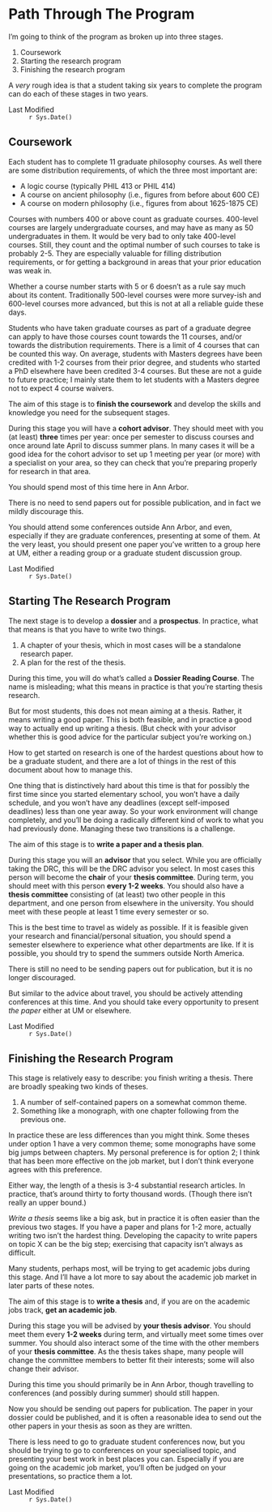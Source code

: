 # Path Through The Program

I'm going to think of the program as broken up into three stages.

1. Coursework
2. Starting the research program
3. Finishing the research program

A _very_ rough idea is that a student taking six years to complete the program can do each of these stages in two years.

Last Modified
: `r Sys.Date()`

## Coursework

Each student has to complete 11 graduate philosophy courses. As well there are some distribution requirements, of which the three most important are:

- A logic course (typically PHIL 413 or PHIL 414)
- A course on ancient philosophy (i.e., figures from before about 600 CE)
- A course on modern philosophy (i.e., figures from about 1625-1875 CE)

Courses with numbers 400 or above count as graduate courses. 400-level courses are largely undergraduate courses, and may have as many as 50 undergraduates in them. It would be very bad to only take 400-level courses. Still, they count and the optimal number of such courses to take is probably 2-5. They are especially valuable for filling distribution requirements, or for getting a background in areas that your prior education was weak in.

Whether a course number starts with 5 or 6 doesn't as a rule say much about its content. Traditionally 500-level courses were more survey-ish and 600-level courses more advanced, but this is not at all a reliable guide these days.

Students who have taken graduate courses as part of a graduate degree can apply to have those courses count towards the 11 courses, and/or towards the distribution requirements. There is a limit of 4 courses that can be counted this way. On average, students with Masters degrees have been credited with 1-2 courses from their prior degree, and students who started a PhD elsewhere have been credited 3-4 courses. But these are not a guide to future practice; I mainly state them to let students with a Masters degree not to expect 4 course waivers.

The aim of this stage is to **finish the coursework** and develop the skills and knowledge you need for the subsequent stages.

During this stage you will have a **cohort advisor**. They should meet with you (at least) **three** times per year: once per semester to discuss courses and once around late April to discuss summer plans. In many cases it will be a good idea for the cohort advisor to set up 1 meeting per year (or more) with a specialist on your area, so they can check that you're preparing properly for research in that area.

You should spend most of this time here in Ann Arbor. 

There is no need to send papers out for possible publication, and in fact we mildly discourage this. 

You should attend some conferences outside Ann Arbor, and even, especially if they are graduate conferences, presenting at some of them. At the very least, you should present one paper you've written to a group here at UM, either a reading group or a graduate student discussion group.

Last Modified
: `r Sys.Date()`

## Starting The Research Program

The next stage is to develop a **dossier** and a **prospectus**. In practice, what that means is that you have to write two things.

1. A chapter of your thesis, which in most cases will be a standalone research paper.
2. A plan for the rest of the thesis.

During this time, you will do what's called a **Dossier Reading Course**. The name is misleading; what this means in practice is that you're starting thesis research. 

But for most students, this does not mean aiming at a thesis. Rather, it means writing a good paper. This is both feasible, and in practice a good way to actually end up writing a thesis. (But check with your advisor whether this is good advice for the particular subject you're working on.)

How to get started on research is one of the hardest questions about how to be a graduate student, and there are a lot of things in the rest of this document about how to manage this.

One thing that is distinctively hard about this time is that for possibly the first time since you started elementary school, you won't have a daily schedule, and you won't have any deadlines (except self-imposed deadlines) less than one year away. So your work environment will change completely, and you'll be doing a radically different kind of work to what you had previously done. Managing these two transitions is a challenge.

The aim of this stage is to **write a paper and a thesis plan**.

During this stage you will an **advisor** that you select. While you are officially taking the DRC, this will be the DRC advisor you select. In most cases this person will become the **chair** of your **thesis committee**. During term, you should meet with this person **every 1-2 weeks**. You should also have a **thesis committee** consisting of (at least) two other people in this department, and one person from elsewhere in the university. You should meet with these people at least 1 time every semester or so.

This is the best time to travel as widely as possible. If it is feasible given your research and financial/personal situation, you should spend a semester elsewhere to experience what other departments are like. If it is possible, you should try to spend the summers outside North America.

There is still no need to be sending papers out for publication, but it is no longer discouraged.

But similar to the advice about travel, you should be actively attending conferences at this time. And you should take every opportunity to present _the paper_ either at UM or elsewhere.

Last Modified
: `r Sys.Date()`

## Finishing the Research Program

This stage is relatively easy to describe: you finish writing a thesis. There are broadly speaking two kinds of theses.

1. A number of self-contained papers on a somewhat common theme.
2. Something like a monograph, with one chapter following from the previous one.

In practice these are less differences than you might think. Some theses under option 1 have a very common theme; some monographs have some big jumps between chapters. My personal preference is for option 2; I think that has been more effective on the job market, but I don't think everyone agrees with this preference.

Either way, the length of a thesis is 3-4 substantial research articles. In practice, that's around thirty to forty thousand words. (Though there isn't really an upper bound.)

_Write a thesis_ seems like a big ask, but in practice it is often easier than the previous two stages. If you have a paper and plans for 1-2 more, actually writing two isn't the hardest thing. Developing the capacity to write papers on topic X can be the big step; exercising that capacity isn't always as difficult.

Many students, perhaps most, will be trying to get academic jobs during this stage. And I'll have a lot more to say about the academic job market in later parts of these notes.

The aim of this stage is to **write a thesis** and, if you are on the academic jobs track, **get an academic job**.

During this stage you will be advised by **your thesis advisor**. You should meet them every **1-2 weeks** during term, and virtually meet some times over summer. You should also interact some of the time with the other members of your **thesis committee**. As the thesis takes shape, many people will change the committee members to better fit their interests; some will also change their advisor.

During this time you should primarily be in Ann Arbor, though travelling to conferences (and possibly during summer) should still happen.

Now you should be sending out papers for publication. The paper in your dossier could be published, and it is often a reasonable idea to send out the other papers in your thesis as soon as they are written.

There is less need to go to graduate student conferences now, but you should be trying to go to conferences on your specialised topic, and presenting your best work in best places you can. Especially if you are going on the academic job market, you'll often be judged on your presentations, so practice them a lot.

Last Modified
: `r Sys.Date()`